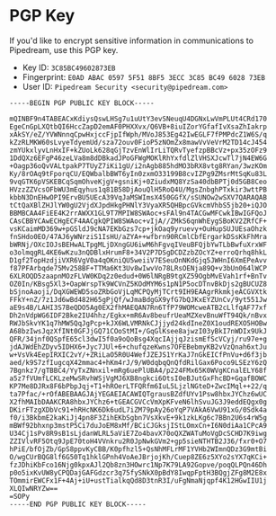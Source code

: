 
# PGP Key

If you'd like to encrypt sensitive information in communications to Pipedream, use this PGP key. 

- Key ID: `3C85BC49602873EB`
- Fingerprint: `E0AD ABAC 0597 5F51 8BF5 3ECC 3C85 BC49 6028 73EB`
- User ID: `Pipedream Security <security@pipedream.com>`

```
-----BEGIN PGP PUBLIC KEY BLOCK-----

mQINBF9n4TABEACxKdiysQswLHSg7u1uUtY3evSNeuqU4DGNxLwVmPLUt4CRd170
EgeCnGpLXQtbQI6HccZapD2emAF0PHXXvx/Q6VB+8iuIZorYGfafIvXsaZhIakrp
xAkSY/eZ/YVWNnnqCpwHxjccFjpIfWph/MVoJ853Eg42IwEGLF7fPMPdcZ1W6S/q
kZzRLMKW60sLvyeTdyemUd/sza72ouv0FioP5zNOmZx8mawVvVeVrM2TD14cJ454
zmYUkxlyvLnHxIF+kZUoLk628qGjTzvEnWlIrLiTQRvTyefzpBBcVz+px35zOFz9
1DdQXz6EFgP46zeLVa8m8dDBkadJPoGFWgMOKlRhYxfdlZlVHSXJcwTl7jN4EW6G
+Oagp36oQvVALtpakP7TUyZ7iKi1gU/i2nAgb885hdMO3bRX8vtg8RYan/3wzKOm
Ky/8rOAq9tFporqCU/EQWbalbBWT6yIn0zxmO33199B8cvIZPg9ZMsrMtSqKu83L
9vqGTK6pVSKEBCqSqmOhveKjgV+gsniKj+0ZiudxMQ8YzSa40dbBPTj0d5GB8Ceo
HVzzZZVcsOFbWU3mEqyhus1q81B58DjAouQlH5RoQ4U/MgsZnbghPTxkir3wttPB
kbbN3DnEHwOPI9ErvBU5UEcA39VqJaMSWImsX450GGfX/sSUNOw2wSXV7QARAQAB
tCtQaXBlZHJlYW0gU2VjdXJpdHkgPHNlY3VyaXR5QHBpcGVkcmVhbS5jb20+iQJO
BBMBCAA4FiEE4K2rrAWXX1GL9T7MPIW8SWAoc+sFAl9n4TACGwMFCwkIBwIGFQoJ
CAsCBBYCAwECHgECF4AACgkQPIW8SWAoc+vIjA//ZMkS6qnWhEygSBoKV2ZRfCF+
vsKCaimMD369w+pGSldJ9cNA7EKbGzs7cp+jkOaq9yruevy+OuHupSUJUEsaOhzk
fnSHdo0EO/47AJ6yWNrziS1IsHU/aZYA++wfbrn90RCmlCbfErgarkDSsKkFhMra
bWRNj/OXcIOJsBEHwALTpgMLjDXngGU6iwM6hFgvqIVeuBFQjbYwTLbBwfuXrxWF
o3olmqgRL4KE6wKzu3nQDBlxHrumF8+34V2P7DSgDCDZzbZOcYZ+erroQrhq8hkL
D1gf2TopHzdjiVXR6VgV0a4qOKniQU5weiiV7ESeuOnNKdGjq5JWHnI6XmEPeAvv
f87PFArbqde75Mv258BF+TTMa6Kt3Uv8wIwvVo78LRsOENja89Q+v3bUn064lWCP
6XLROQD5zaapnMOzFLVW0KDq2z0edud+0W6lNRgB9tgXZ59OgbMvEVah1rf+BnTv
OZ0In/KBsg5Xl3+OapWrspTk9WCVnZ5KOdMYM6s1pN1P5ocDTnvBkDjs2gBUCUZ8
bSjnoAaoji/DqXGWEWD5soZRbGoVjLqMCPQyMjTCrt9IH9EAAgrRkmkjeACGVXtk
FFkY+nZ/7z1Jd6wBd482H65gPjQf/wJmaBdgGX9yfG7bQJKxEYZUnCv/9yt551Jw
aE9s4B/LAHI3S7BeQDO5Ag0EX2fhMAEQAN7Rn6TfP79WOMcweATB2cLlfqAF77xf
Dh2nVdpWG6IDF2Bke2IU4hhz/Egkx+mR6Av8beufrUeaMZXevBnuWfT94Qk/nBvx
RWJbSkvYK1q7hMW5QqJgPcp+kJX6WLVMRNkCJjjyd24kdIneZ0X1oudREXO5HOBw
A68bzIwsJqzXfINt0GFJjGQ71COoStMI+/GqGlKsee8ajwzI03yBkI7nWDIx9UkJ
QFR/34jnf0QSpfE65cl3dwI5f0a9oQoBsg4XqcIAjjqJzismEfScVCyj/ru97e+g
jdAJWdEhZDyv5IDHX6+Jyc7JUl+6+chufqzeKwns7OFEBebmyKB2vVzQnah6xtJu
w+VsVk4EepIRXIC2vY/+ZRiLaO5R0U4WefJZEJS1YrKaJ7nGkEICfPnVu+d6f3jb
aed/k9S7zfIugcqX42mmac4+hKm4rJ/9/W0dqbqQnQfdRilGax6Poco9LSEzY6zQ
7Bgnkz7/gTBBC4/YyTxZNnxil+mRg6uePlUBA4/p224FMx65K0WVgKCnalELY68f
a5z7fVUmfLCKLzeMwSRvhWSjVgMJ6XB8ngkci6OtsI0eBJutGxFhcBD+GqafBOWC
KP7Me8DJRx8F6bPbpJqj+T1+hROerLTFQRfm6IuL5LjzlNGteD+ZwcIMql++22/q
ta7Pfac/+rOfABEBAAGJAjYEGAEIACAWIQTgrausBZdfUYv1Psw8hbxJYChz6wUC
X2fhMAIbDAAKCRA8hbxJYChz6+tGEACGVCcVmXpKFveN6lhSvuJG3J9eddEQgx0g
DKirFTzgXDbVc91+hRHcNK6Dk6udL7iZM79pAy26oYqP7VAkA6VwU91xG/0Sdk4a
f0/i3BkbmE2kaKiJj4pn8F3ZihEKbSgbn7VsXkvE+9k1zkLKg6c7BBn2U6s4rW5g
mBWf92bhxnp3mstP5Ci7duJoEM8xMf/BCiCJGksjIStLOmxCn+I6N0diAa1CPcA9
U34Cj1sPv8R9sB1sLjdanWLRL5aViE7Zo4bavX70oQXZWATuMoVgDcSCHD7K9iwg
ZZIVlvRF5Otq9JpE70toH4VVnkru2R0JpNwkGVm2+gp5sieNTHTB2J36/fxr0+O7
hPiE/bfOjZb/GpS8ppvKyCBB/K0pfhzl5+QsNhMFLrMF1YVHb2WImnQDz3G9mtBi
O/wgCUrBQG8lf6G50Tq1hklGPnh4VoAeJBrjojKh/Cuep8ZE6z5XYo2sYX7qKCi+
fzJDhiKbFco16Njg0kpxAJl2Qb8zn3HOwrc1Np7K79LA92Gopve/poqQLPQn46Dh
p0o5ixKvUW8yCPQDajGAFGdzcr3q75fySNkX0pBdY8IwqpFptH3BQgjZFg8M2E8x
TOmmirEWCFx1F+4Aj+iU+ustTialkqQd8D3tnR3I/uFgNmaNjqpf4K12HGwIIU1j
XLQIwNRYZw==
=SOPy
-----END PGP PUBLIC KEY BLOCK-----

```

<Footer/>
